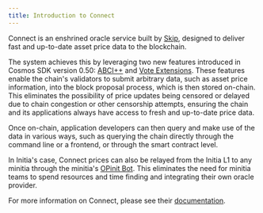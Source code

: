 ```yaml
---
title: Introduction to Connect
---
```


Connect is an enshrined oracle service built by [Skip](https://skip.money), designed to deliver fast and up-to-date asset price data to the blockchain.

The system achieves this by leveraging two new features introduced in Cosmos SDK version 0.50: [ABCI++](https://members.delphidigital.io/learn/abci) and [Vote Extensions](https://docs.cosmos.network/main/build/abci/vote-extensions). These features enable the chain's validators to submit arbitrary data, such as asset price information, into the block proposal process, which is then stored on-chain. This eliminates the possibility of price updates being censored or delayed due to chain congestion or other censorship attempts, ensuring the chain and its applications always have access to fresh and up-to-date price data.

Once on-chain, application developers can then query and make use of the data in various ways, such as querying the chain directly through the command line or a frontend, or through the smart contract level.

In Initia's case, Connect prices can also be relayed from the Initia L1 to any minitia through the minitia's [OPinit Bot](/home/technical-architecture/opinit-framework/components/introduction). This eliminates the need for minitia teams to spend resources and time finding and integrating their own oracle provider.

For more information on Connect, please see their [documentation](https://docs.skip.build/connect/introduction).
